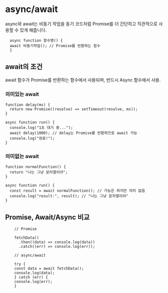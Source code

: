# async/await

async와 await는 비동기 작업을 동기 코드처럼 Promise를 더 간단하고 직관적으로 사용할 수 있게 해줍니다.

```
  async function 함수명() {
  await 비동기작업(); // Promise를 반환하는 함수
  }
```

## await의 조건

await 함수가 Promise를 반환하는 함수에서 사용되며, 반드시 Async 함수에서 사용.

### 의미있는 await

```
function delay(ms) {
  return new Promise((resolve) => setTimeout(resolve, ms));
}

async function run() {
  console.log("1초 대기 중...");
  await delay(1000); // delay는 Promise를 반환하므로 await 가능
  console.log("완료!");
}
```

### 의미없는 await

```
function normalFunction() {
  return "나는 그냥 문자열이야";
}

async function run() {
  const result = await normalFunction(); // 가능은 하지만 의미 없음
  console.log("result:", result); // "나는 그냥 문자열이야"
}
```

## Promise, Await/Async 비교

```
    // Promise

    fetchData()
      .then((data) => console.log(data))
      .catch((err) => console.log(err));
```

```
    // async/await

    try {
    const data = await fetchData();
    console.log(data);
    } catch (err) {
    console.log(err);
    }
```
